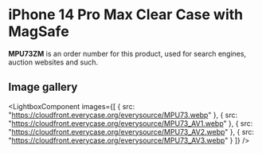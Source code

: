 
# iPhone 14 Pro Max Clear Case with MagSafe

<Callout type='info' emoji='👉🏻'>**MPU73ZM** is an order number for this product, used for search engines, auction websites and such.</Callout>

## Image gallery

<LightboxComponent
    images={[
      {
        src: "https://cloudfront.everycase.org/everysource/MPU73.webp"
      },
      {
        src: "https://cloudfront.everycase.org/everysource/MPU73_AV1.webp"
      },
      {
        src: "https://cloudfront.everycase.org/everysource/MPU73_AV2.webp"
      },
      {
        src: "https://cloudfront.everycase.org/everysource/MPU73_AV3.webp"
      }
    ]}
  />

